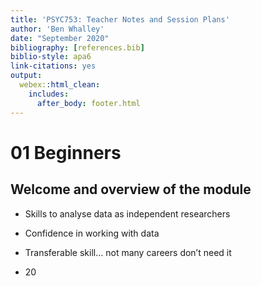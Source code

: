 ```yaml
---
title: 'PSYC753: Teacher Notes and Session Plans'
author: 'Ben Whalley'
date: "September 2020"
bibliography: [references.bib]
biblio-style: apa6
link-citations: yes
output: 
  webex::html_clean:
    includes:
      after_body: footer.html
---
```





# 01 Beginners


## Welcome and overview of the module


- Skills to analyse data as independent researchers
- Confidence in working with data
- Transferable skill... not many careers don't need it





- 20
